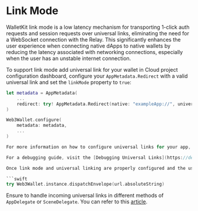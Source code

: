 # Link Mode

WalletKit link mode is a low latency mechanism for transporting 1-click auth requests and session requests over universal links, eliminating the need for a WebSocket connection with the Relay. This significantly enhances the user experience when connecting native dApps to native wallets by reducing the latency associated with networking connections, especially when the user has an unstable internet connection.

To support link mode add universal link for your wallet in Cloud project configuration dashboard, configure your `AppMetadata.Redirect` with a valid universal link and set the `linkMode` property to `true`:

```swift
let metadata = AppMetadata(
    ...
    redirect: try! AppMetadata.Redirect(native: "exampleApp://", universal: "https://example.com/example_wallet", linkMode: true)
)

Web3Wallet.configure(
    metadata: metadata,
    ...
)

For more information on how to configure universal links for your app, refer to the [Apple Documentation](https://developer.apple.com/documentation/xcode/allowing-apps-and-websites-to-link-to-your-content?language=objc).

For a debugging guide, visit the [Debugging Universal Links](https://developer.apple.com/documentation/technotes/tn3155-debugging-universal-links) page.

Once link mode and universal linking are properly configured and the user interacts with a link mode supporting dApp, your wallet will receive requests over universal linking. You must pass these requests to WalletKit so it can process them:

```swift
try Web3Wallet.instance.dispatchEnvelope(url.absoluteString)
```

Ensure to handle incoming universal links in different methods of `AppDelegate` or `SceneDelegate`. You can refer to this [article](https://developer.apple.com/documentation/xcode/supporting-universal-links-in-your-app?language=objc).
